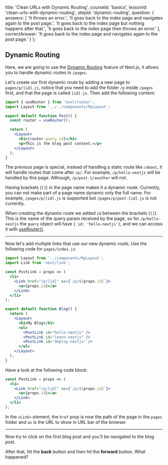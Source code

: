 
  title: 'Clean URLs with Dynamic Routing',
  courseId: 'basics',
  lessonId: 'clean-urls-with-dynamic-routing',
  stepId: 'dynamic-routing',
  question: {
    answers: [
      'It throws an error.',
      'It goes back to the index page and navigates again to the post page.',
      'It goes back to the index page but nothing happens after that.',
      'It goes back to the index page then throws an error.'
    ],
    correctAnswer: 'It goes back to the index page and navigates again to the post page.'
  }
};

## Dynamic Routing

Here, we are going to use the [Dynamic Routing](https://nextjs.org/docs#dynamic-routing) feature of Next.js, it allows you to handle dynamic routes in `/pages`.

Let's create our first dynamic route by adding a new page to `pages/p/[id].js`, notice that you need to add the folder `/p` inside `/pages` first, and that the page is called `[id].js`. Then add the following content:

```jsx
import { useRouter } from 'next/router';
import Layout from '../../components/MyLayout';

export default function Post() {
  const router = useRouter();

  return (
    <Layout>
      <h1>{router.query.id}</h1>
      <p>This is the blog post content.</p>
    </Layout>
  );
}
```

The previous page is special, instead of handling a static route like `/about`, it will handle routes that come after `/p/`. For example, `/p/hello-nextjs` will be handled by this page. Although, `/p/post-1/another` will not.

Having brackets (`[]`) in the page name makes it a dynamic route. Currently, you can not make part of a page name dynamic only the full name. For example, `/pages/p/[id].js` is supported but `/pages/p/post-[id].js` is not currently.

When creating the dynamic route we added `id` between the brackets (`[]`). This is the name of the query param received by the page, so for `/p/hello-nextjs` the `query` object will have `{ id: 'hello-nextjs'}`, and we can access it with [useRouter()](https://nextjs.org/docs#userouter).

---

Now let's add multiple links that use our new dynamic route, Use the following code for `pages/index.js`:

```jsx
import Layout from '../components/MyLayout';
import Link from 'next/link';

const PostLink = props => (
  <li>
    <Link href="/p/[id]" as={`/p/${props.id}`}>
      <a>{props.id}</a>
    </Link>
  </li>
);

export default function Blog() {
  return (
    <Layout>
      <h1>My Blog</h1>
      <ul>
        <PostLink id="hello-nextjs" />
        <PostLink id="learn-nextjs" />
        <PostLink id="deploy-nextjs" />
      </ul>
    </Layout>
  );
}
```

Have a look at the following code block:

```jsx
const PostLink = props => (
  <li>
    <Link href="/p/[id]" as={`/p/${props.id}`}>
      <a>{props.id}</a>
    </Link>
  </li>
);
```

In the `<Link>` element, the `href` prop is now the path of the page in the `pages` folder and `as` is the URL to show in URL bar of the browser.

---

Now try to click on the first blog post and you'll be navigated to the blog post.

After that, hit the **back** button and then hit the **forward** button. What happened?

